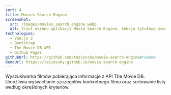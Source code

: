 ```yaml
---
sort: 4
title: Movies Search Engine
screenshot:
  src: /images/movies_search_engine.webp
  alt: Zrzut ekranu aplikacji Movie Search Engine. Sekcja tytułowa zawiera tekst "Wyszukiwanie filmów!" oraz "To prosta strona do wyszukiwania filmów z API filmów DB. Stworzona na potrzeby rekrutacji na stanowisko Junior Frontend Developer.". Znajdują się tu także listy filmów "Teraz odtwarzane" i "Najpopularniejsze". Zrzut ekranu aplikacji Wyszukiwarka filmów. Sekcja tytułowa zawiera tekst "Wyszukiwanie filmów!" oraz "To prosta strona do wyszukiwania filmów z API filmów DB. Stworzona na potrzeby rekrutacji na stanowisko Junior Frontend Developer." teksty. Istnieją również listy filmów "Teraz odtwarzane" i "Najpopularniejsze".
technologies:
  - Vue.js 2
  - Bootstrap
  - The Movie DB API
  - Github Pages
githubUrl: https://github.com/teziovsky/movie-search-engine#readme
demoUrl: https://teziovsky.github.io/movie-search-engine
---
```


Wyszukiwarka filmów pobierająca informacje z API The Movie DB. Umożliwia wyświetlanie szczegółów konkretnego filmu oraz sortowanie listy według określonych kryteriów.
